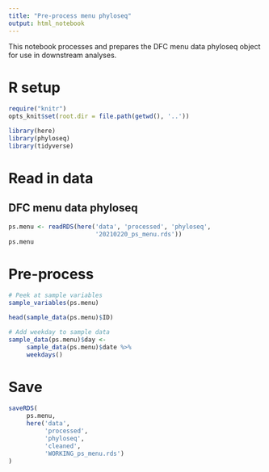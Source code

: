 ```yaml
---
title: "Pre-process menu phyloseq"
output: html_notebook
---
```


This notebook processes and prepares the DFC menu data phyloseq object for use in downstream analyses.

# R setup

```r
require("knitr")
opts_knit$set(root.dir = file.path(getwd(), '..'))
```

```r
library(here) 
library(phyloseq) 
library(tidyverse) 
```

# Read in data

## DFC menu data phyloseq

```r
ps.menu <- readRDS(here('data', 'processed', 'phyloseq',
                        '20210220_ps_menu.rds'))
ps.menu
```

# Pre-process

```r
# Peek at sample variables
sample_variables(ps.menu)
```

```r
head(sample_data(ps.menu)$ID)
```

```r
# Add weekday to sample data
sample_data(ps.menu)$day <- 
     sample_data(ps.menu)$date %>% 
     weekdays()
```

# Save

```r
saveRDS(
     ps.menu, 
     here('data',
          'processed',
          'phyloseq',
          'cleaned',
          'WORKING_ps_menu.rds')
)
```

